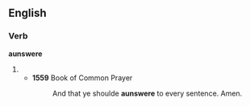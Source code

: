 ==English==

===Verb===
'''aunswere'''

# {{obsolete spelling of|answer}}
#* '''1559''' Book of Common Prayer
#*: And that ye shoulde '''aunswere''' to every sentence. Amen.
